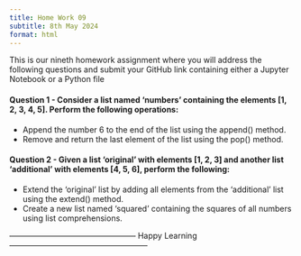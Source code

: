 ```yaml
---
title: Home Work 09
subtitle: 8th May 2024
format: html
---
```


This is our nineth homework assignment where you will address the following questions and submit your GitHub link containing either a Jupyter Notebook or a Python file

#### Question 1 - Consider a list named 'numbers' containing the elements [1, 2, 3, 4, 5]. Perform the following operations:

-  Append the number 6 to the end of the list using the append() method.
-  Remove and return the last element of the list using the pop() method.


#### Question 2 - Given a list 'original' with elements [1, 2, 3] and another list 'additional' with elements [4, 5, 6], perform the following:

-  Extend the 'original' list by adding all elements from the 'additional' list using the extend() method.
-  Create a new list named 'squared' containing the squares of all numbers using list comprehensions.


------------------------------------------------ Happy Learning -----------------------------------------------------

```{=html}
<script src="https://giscus.app/client.js"
        data-repo="ArunKoundinya/AIBasicswithAK"
        data-repo-id="R_kgDOLXPVRw"
        data-category="General"
        data-category-id="DIC_kwDOLXPVR84CdeVx"
        data-mapping="pathname"
        data-strict="0"
        data-reactions-enabled="1"
        data-emit-metadata="0"
        data-input-position="bottom"
        data-theme="purple_dark"
        data-lang="en"
        crossorigin="anonymous"
        async>
</script>
```